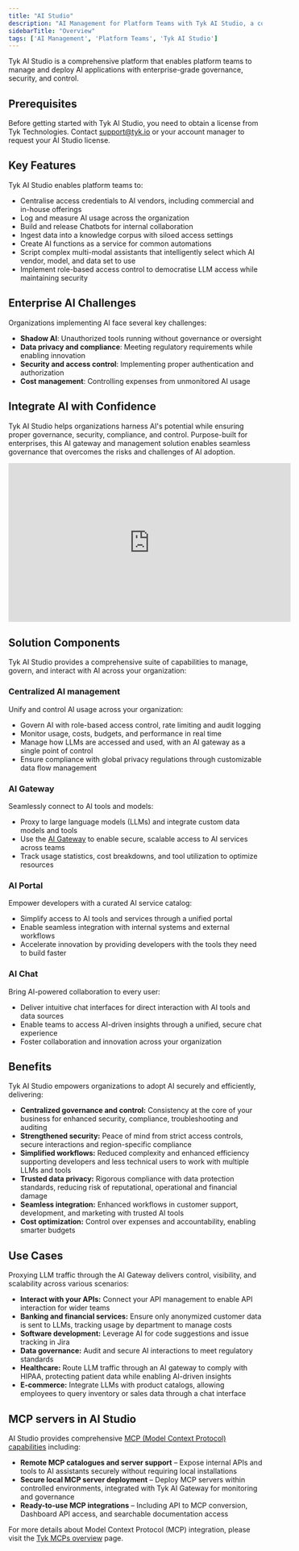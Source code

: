 ```yaml
---
title: "AI Studio"
description: "AI Management for Platform Teams with Tyk AI Studio, a comprehensive platform for managing and deploying AI LLMs and chats"
sidebarTitle: "Overview"
tags: ['AI Management', 'Platform Teams', 'Tyk AI Studio']
---
```



Tyk AI Studio is a comprehensive platform that enables platform teams to manage and deploy AI applications with enterprise-grade governance, security, and control.

## Prerequisites

Before getting started with Tyk AI Studio, you need to obtain a license from Tyk Technologies. Contact support@tyk.io or your account manager to request your AI Studio license.

## Key Features

<AIStudioCards/>

Tyk AI Studio enables platform teams to:
- Centralise access credentials to AI vendors, including commercial and in-house offerings
- Log and measure AI usage across the organization
- Build and release Chatbots for internal collaboration
- Ingest data into a knowledge corpus with siloed access settings
- Create AI functions as a service for common automations
- Script complex multi-modal assistants that intelligently select which AI vendor, model, and data set to use
- Implement role-based access control to democratise LLM access while maintaining security

## Enterprise AI Challenges

Organizations implementing AI face several key challenges:

* **Shadow AI**: Unauthorized tools running without governance or oversight
* **Data privacy and compliance**: Meeting regulatory requirements while enabling innovation
* **Security and access control**: Implementing proper authentication and authorization
* **Cost management**: Controlling expenses from unmonitored AI usage

## Integrate AI with Confidence

Tyk AI Studio helps organizations harness AI's potential while ensuring proper governance, security, compliance, and control. Purpose-built for enterprises, this AI gateway and management solution enables seamless governance that overcomes the risks and challenges of AI adoption.

<iframe width="560" height="315" src="https://www.youtube.com/embed/J2BY7NYRk7U" title="Tyk AI Studio" frameborder="0" allow="accelerometer; autoplay; clipboard-write; encrypted-media; gyroscope; picture-in-picture" allowfullscreen></iframe>

## Solution Components

Tyk AI Studio provides a comprehensive suite of capabilities to manage, govern, and interact with AI across your organization:

### Centralized AI management

Unify and control AI usage across your organization:
- Govern AI with role-based access control, rate limiting and audit logging
- Monitor usage, costs, budgets, and performance in real time
- Manage how LLMs are accessed and used, with an AI gateway as a single point of control
- Ensure compliance with global privacy regulations through customizable data flow management

### AI Gateway

Seamlessly connect to AI tools and models:
- Proxy to large language models (LLMs) and integrate custom data models and tools
- Use the [AI Gateway](/ai-management/ai-studio/proxy) to enable secure, scalable access to AI services across teams
- Track usage statistics, cost breakdowns, and tool utilization to optimize resources

### AI Portal

Empower developers with a curated AI service catalog:
- Simplify access to AI tools and services through a unified portal
- Enable seamless integration with internal systems and external workflows
- Accelerate innovation by providing developers with the tools they need to build faster

### AI Chat

Bring AI-powered collaboration to every user:
- Deliver intuitive chat interfaces for direct interaction with AI tools and data sources
- Enable teams to access AI-driven insights through a unified, secure chat experience
- Foster collaboration and innovation across your organization

## Benefits

Tyk AI Studio empowers organizations to adopt AI securely and efficiently, delivering:

- **Centralized governance and control:** Consistency at the core of your business for enhanced security, compliance, troubleshooting and auditing
- **Strengthened security:** Peace of mind from strict access controls, secure interactions and region-specific compliance
- **Simplified workflows:** Reduced complexity and enhanced efficiency supporting developers and less technical users to work with multiple LLMs and tools
- **Trusted data privacy:** Rigorous compliance with data protection standards, reducing risk of reputational, operational and financial damage
- **Seamless integration:** Enhanced workflows in customer support, development, and marketing with trusted AI tools
- **Cost optimization:** Control over expenses and accountability, enabling smarter budgets

## Use Cases

Proxying LLM traffic through the AI Gateway delivers control, visibility, and scalability across various scenarios:

- **Interact with your APIs:** Connect your API management to enable API interaction for wider teams
- **Banking and financial services:** Ensure only anonymized customer data is sent to LLMs, tracking usage by department to manage costs
- **Software development:** Leverage AI for code suggestions and issue tracking in Jira
- **Data governance:** Audit and secure AI interactions to meet regulatory standards
- **Healthcare:** Route LLM traffic through an AI gateway to comply with HIPAA, protecting patient data while enabling AI-driven insights
- **E-commerce:** Integrate LLMs with product catalogs, allowing employees to query inventory or sales data through a chat interface

## MCP servers in AI Studio

AI Studio provides comprehensive [MCP (Model Context Protocol) capabilities](/ai-management/mcps/overview#mcp-for-enterprise-use) including:

- **Remote MCP catalogues and server support** – Expose internal APIs and tools to AI assistants securely without requiring local installations
- **Secure local MCP server deployment** – Deploy MCP servers within controlled environments, integrated with Tyk AI Gateway for monitoring and governance  
- **Ready-to-use MCP integrations** – Including API to MCP conversion, Dashboard API access, and searchable documentation access

For more details about Model Context Protocol (MCP) integration, please visit the [Tyk MCPs overview](/ai-management/mcps/overview) page.

<br />
<ButtonLeft href="https://tyk.io/ai-demo" color="green" content="Request a demo" />


